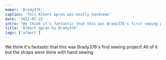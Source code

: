 ```yaml
---
maker: 'Brady376'
caption: 'This Albert apron was mostly handsewn'
date: '2022-07-22'
intro: "We think it's fantastic that this was Brady376's first sewing project! All of it but the straps were done with hand sewing."
title: 'Albert apron by Brady376'
tags: ['albert']
---
```


<!-- truncate -->

We think it's fantastic that this was Brady376's first sewing project! All of it but the straps were done with hand sewing.
